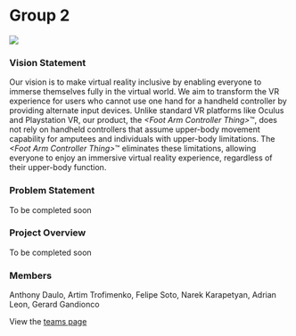 # Group 2

![](/library.jpg)

### Vision Statement

Our vision is to make virtual reality inclusive by enabling everyone to immerse themselves fully
in the virtual world. We aim to transform the VR experience for users who cannot use one hand
for a handheld controller by providing alternate input devices. Unlike standard VR platforms like
Oculus and Playstation VR, our product, the *\<Foot Arm Controller Thing>*&trade;, does not rely
on handheld controllers that assume upper-body movement capability for amputees and individuals
with upper-body limitations. The *\<Foot Arm Controller Thing>*&trade; eliminates these limitations,
allowing everyone to enjoy an immersive virtual reality experience, regardless of their upper-body
function.

### Problem Statement

To be completed soon

### Project Overview

To be completed soon

### Members

Anthony Daulo, Artim Trofimenko, Felipe Soto, Narek Karapetyan, Adrian Leon, Gerard Gandionco

View the [teams page](/group-2/team)